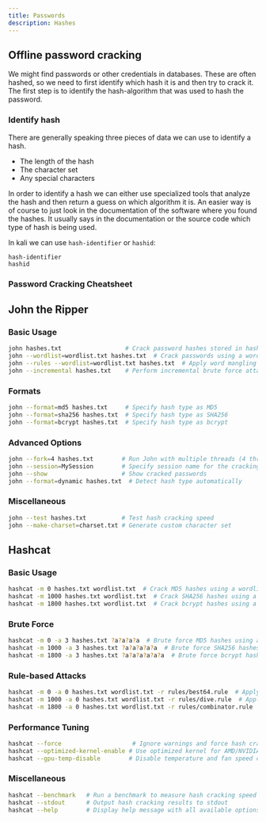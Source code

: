 ```yaml
---
title: Passwords
description: Hashes
---
```


## Offline password cracking 

We might find passwords or other credentials in databases. These are often hashed, so we need to first identify which hash it is and then try to crack it. The first step is to identify the hash-algorithm that was used to hash the password.

### Identify hash

There are generally speaking three pieces of data we can use to identify a hash.
- The length of the hash
- The character set
- Any special characters

In order to identify a hash we can either use specialized tools that analyze the hash and then return a guess on which algorithm it is. An easier way is of course to just look in the documentation of the software where you found the hashes. It usually says in the documentation or the source code which type of hash is being used.


In kali we can use `hash-identifier` or `hashid`:

```
hash-identifier 
hashid
```

### Password Cracking Cheatsheet

## John the Ripper

### Basic Usage

```bash
john hashes.txt                  # Crack password hashes stored in hashes.txt
john --wordlist=wordlist.txt hashes.txt  # Crack passwords using a wordlist
john --rules --wordlist=wordlist.txt hashes.txt  # Apply word mangling rules to the wordlist
john --incremental hashes.txt    # Perform incremental brute force attack
```

### Formats

```bash
john --format=md5 hashes.txt     # Specify hash type as MD5
john --format=sha256 hashes.txt  # Specify hash type as SHA256
john --format=bcrypt hashes.txt  # Specify hash type as bcrypt
```

### Advanced Options

```bash
john --fork=4 hashes.txt        # Run John with multiple threads (4 threads)
john --session=MySession        # Specify session name for the cracking session
john --show                     # Show cracked passwords
john --format=dynamic hashes.txt  # Detect hash type automatically
```

### Miscellaneous

```bash
john --test hashes.txt          # Test hash cracking speed
john --make-charset=charset.txt # Generate custom character set
```

## Hashcat

### Basic Usage

```bash
hashcat -m 0 hashes.txt wordlist.txt  # Crack MD5 hashes using a wordlist
hashcat -m 1000 hashes.txt wordlist.txt  # Crack SHA256 hashes using a wordlist
hashcat -m 1800 hashes.txt wordlist.txt  # Crack bcrypt hashes using a wordlist
```

### Brute Force

```bash
hashcat -m 0 -a 3 hashes.txt ?a?a?a?a  # Brute force MD5 hashes using alphanumeric characters
hashcat -m 1000 -a 3 hashes.txt ?a?a?a?a?a  # Brute force SHA256 hashes using alphanumeric characters
hashcat -m 1800 -a 3 hashes.txt ?a?a?a?a?a?a  # Brute force bcrypt hashes using alphanumeric characters
```

### Rule-based Attacks

```bash
hashcat -m 0 -a 0 hashes.txt wordlist.txt -r rules/best64.rule  # Apply rules from a rule file
hashcat -m 1000 -a 0 hashes.txt wordlist.txt -r rules/dive.rule  # Apply specific rules from a rule file
hashcat -m 1800 -a 0 hashes.txt wordlist.txt -r rules/combinator.rule  # Combine wordlist with wordlist
```

### Performance Tuning

```bash
hashcat --force                    # Ignore warnings and force hash cracking
hashcat --optimized-kernel-enable # Use optimized kernel for AMD/NVIDIA GPUs
hashcat --gpu-temp-disable        # Disable temperature and fan speed checks
```

### Miscellaneous

```bash
hashcat --benchmark   # Run a benchmark to measure hash cracking speed
hashcat --stdout      # Output hash cracking results to stdout
hashcat --help        # Display help message with all available options
```


